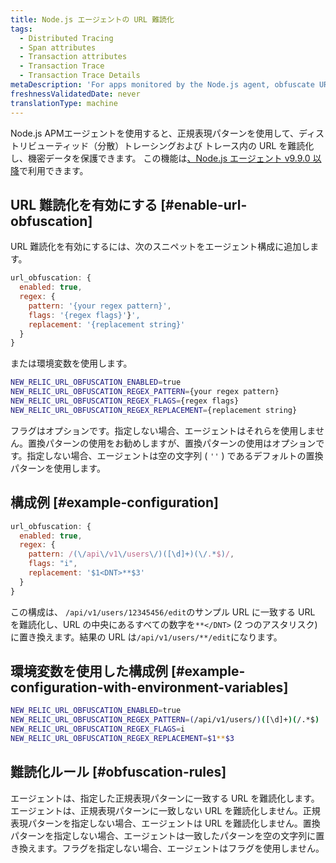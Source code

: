 ```yaml
---
title: Node.js エージェントの URL 難読化
tags:
  - Distributed Tracing
  - Span attributes
  - Transaction attributes
  - Transaction Trace
  - Transaction Trace Details
metaDescription: 'For apps monitored by the Node.js agent, obfuscate URLS in distributed traces and transaction traces with a regex pattern that protects sensitive data.'
freshnessValidatedDate: never
translationType: machine
---
```


Node.js APMエージェントを使用すると、正規表現パターンを使用して、ディストリビューティッド（分散）トレーシングおよび トレース内の URL を難読化し、機密データを保護できます。 この機能は[、Node.js エージェント v9.9.0 以降](/docs/release-notes/agent-release-notes/nodejs-release-notes/)で利用できます。

## URL 難読化を有効にする [#enable-url-obfuscation]

URL 難読化を有効にするには、次のスニペットをエージェント構成に追加します。

```js
url_obfuscation: {
  enabled: true,
  regex: {
    pattern: '{your regex pattern}',
    flags: '{regex flags}'}',
    replacement: '{replacement string}'
  }
}

```

または環境変数を使用します。

```bash
NEW_RELIC_URL_OBFUSCATION_ENABLED=true
NEW_RELIC_URL_OBFUSCATION_REGEX_PATTERN={your regex pattern}
NEW_RELIC_URL_OBFUSCATION_REGEX_FLAGS={regex flags}
NEW_RELIC_URL_OBFUSCATION_REGEX_REPLACEMENT={replacement string}

```

フラグはオプションです。指定しない場合、エージェントはそれらを使用しません。置換パターンの使用をお勧めしますが、置換パターンの使用はオプションです。指定しない場合、エージェントは空の文字列 ( `''` ) であるデフォルトの置換パターンを使用します。

## 構成例 [#example-configuration]

```js
url_obfuscation: {
  enabled: true,
  regex: {
    pattern: /(\/api\/v1\/users\/)([\d]+)(\/.*$)/,
    flags: "i",
    replacement: '$1<DNT>**$3'
  }
}

```

この構成は、 `/api/v1/users/12345456/edit`のサンプル URL に一致する URL を難読化し、URL の中央にあるすべての数字を`**</DNT>` (2 つのアスタリスク) に置き換えます。結果の URL は`/api/v1/users/**/edit`になります。

## 環境変数を使用した構成例 [#example-configuration-with-environment-variables]

```bash
NEW_RELIC_URL_OBFUSCATION_ENABLED=true
NEW_RELIC_URL_OBFUSCATION_REGEX_PATTERN=(/api/v1/users/)([\d]+)(/.*$)
NEW_RELIC_URL_OBFUSCATION_REGEX_FLAGS=i
NEW_RELIC_URL_OBFUSCATION_REGEX_REPLACEMENT=$1**$3

```

## 難読化ルール [#obfuscation-rules]

エージェントは、指定した正規表現パターンに一致する URL を難読化します。エージェントは、正規表現パターンに一致しない URL を難読化しません。正規表現パターンを指定しない場合、エージェントは URL を難読化しません。置換パターンを指定しない場合、エージェントは一致したパターンを空の文字列に置き換えます。フラグを指定しない場合、エージェントはフラグを使用しません。